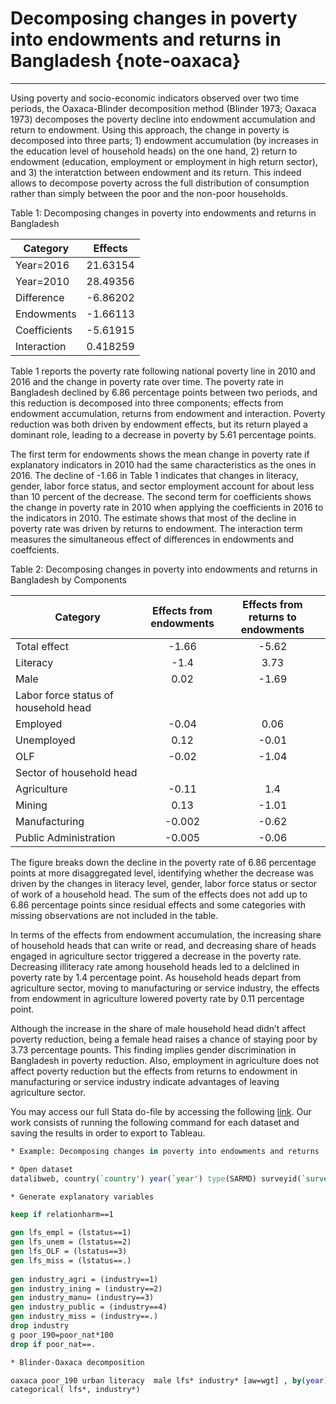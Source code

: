 # Decomposing changes in poverty into endowments and returns in Bangladesh {note-oaxaca}
***

Using poverty and  socio-economic indicators observed over two time periods, the Oaxaca-Blinder decomposition method (Blinder 1973; Oaxaca 1973) decomposes the poverty decline into endowment accumulation and return to endowment. Using this approach, the change in poverty is decomposed into three parts; 1) endowment accumulation  (by increases in the education level of household heads) on the one hand, 2) return to endowment (education, employment or employment in high return sector), and 3) the interatction between endowment and its return. This indeed allows to decompose poverty across the full distribution of consumption rather than simply between the poor and the non-poor households.

Table 1: Decomposing changes in poverty into endowments and returns in Bangladesh

| Category     	| Effects  	|
|--------------	|:----------:|
| Year=2016    	| 21.63154 	|
| Year=2010    	| 28.49356 	|
| Difference   	| -6.86202 	|
| Endowments   	| -1.66113 	|
| Coefficients 	| -5.61915 	|
| Interaction  	| 0.418259 	|

Table 1 reports the poverty rate following national poverty line in 2010 and 2016 and the change in poverty rate over time. The poverty rate in Bangladesh declined by 6.86 percentage points between two periods, and this reduction is decomposed into three components; effects from endowment accumulation, returns from endowment and interaction. Poverty reduction was both driven by endowment effects, but its return played a dominant role, leading to a decrease in poverty by 5.61 percentage points. 

The first term for endowments shows the mean change in poverty rate if explanatory indicators in 2010 had the same characteristics as the ones in 2016. The decline of -1.66 in Table 1 indicates that changes in literacy, gender, labor force status, and sector employment account for about less than 10 percent of the decrease. The second term for coefficients shows the change in poverty rate in 2010 when applying the coefficients in 2016 to the indicators in 2010. The estimate shows that most of the decline in poverty rate was driven by returns to endowment. The interaction term measures the simultaneous effect of differences in endowments and coeffcients.

Table 2: Decomposing changes in poverty into endowments and returns in Bangladesh by Components

|  Category                                           |  Effects from endowments  |  Effects from returns to endowments    |
|-----------------------------------------------------|:---------------------------:|:----------------------------------------:|
|  Total effect                                       | -1.66                     | -5.62                                  |
|  Literacy                                           | -1.4                      | 3.73                                   |
|  Male                                               | 0.02                      | -1.69                                |
|  Labor force status of household head               |                           |                                        |
|  Employed                                           | -0.04                     | 0.06                                   |
|  Unemployed                                         | 0.12                      | -0.01                                  |
|  OLF                                                | -0.02                     | -1.04                                  |
|  Sector of household head                           |                           |                                        |
|  Agriculture                                        | -0.11                     | 1.4                                    |
|  Mining                                             | 0.13                      | -1.01                                  |
|  Manufacturing                                      | -0.002                    | -0.62                                  |
|  Public Administration                              | -0.005                    | -0.06                                  |


The figure breaks down the decline in the poverty rate of 6.86 percentage points at more disaggregated level, identifying whether the decrease was driven by the changes in literacy level, gender, labor force status or sector of work of a household head. The sum of the effects does not add up to 6.86 percentage points since residual effects and some categories with missing observations are not included in the table.

In terms of the effects from endowment accumulation, the increasing share of household heads that can write or read, and decreasing share of heads engaged in agriculture sector triggered a decrease in the poverty rate. Decreasing illiteracy rate among household heads led to a delclined in poverty rate by 1.4 percentage point. As household heads depart from agriculture sector, moving to manufacturing or service industry, the effects from endowment in agriculture lowered poverty rate by 0.11 percentage point.

Although the increase in the share of male household head didn't affect poverty reduction, being a female head raises a chance of staying poor by 3.73 percentage pounts. This finding implies gender discrimination in Bangladesh in poverty reduction. Also, employment in agriculture does not affect poverty reduction but the effects from returns to endowment in manufacturing or service industry indicate advantages of leaving agriculture sector. 

You may access our full Stata do-file by accessing the following [link](https://github.com/randrescastaneda/SARMD_guidelines/blob/master/shareable_dofiles/BLINDER-OAXACA.do). Our work consists of running the following command for each dataset and saving the results in order to export to Tableau. 

```stata
* Example: Decomposing changes in poverty into endowments and returns

* Open dataset
datalibweb, country(`country') year(`year') type(SARMD) surveyid(`surveyid') clear 

* Generate explanatory variables

keep if relationharm==1

gen lfs_empl = (lstatus==1)
gen lfs_unem = (lstatus==2)
gen lfs_OLF = (lstatus==3)
gen lfs_miss = (lstatus==.)
	
gen industry_agri = (industry==1)
gen industry_ining = (industry==2)
gen industry_manu= (industry==3)
gen industry_public = (industry==4)
gen industry_miss = (industry==.)
drop industry
g poor_190=poor_nat*100
drop if poor_nat==.

* Blinder-Oaxaca decomposition 

oaxaca poor_190 urban literacy  male lfs* industry* [aw=wgt] , by(year) swap relax  ///
categorical( lfs*, industry*) 

```

